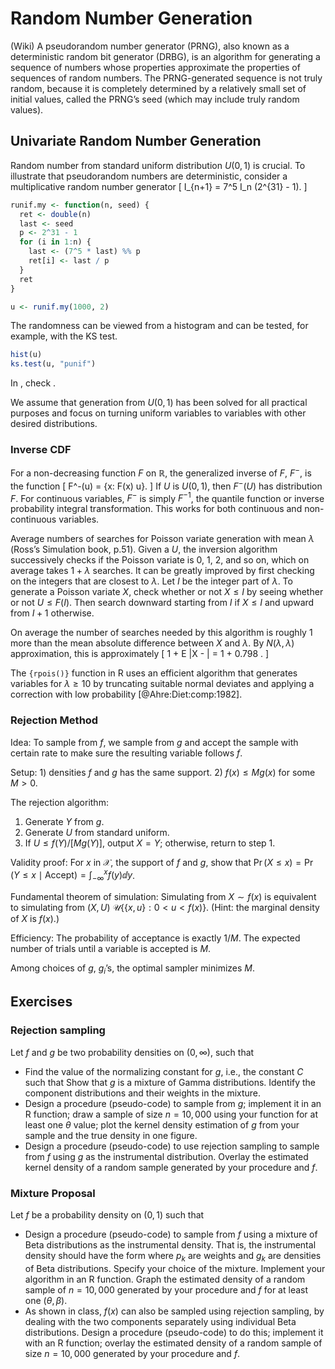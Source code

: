 # Random Number Generation
(Wiki)
A pseudorandom number generator (PRNG), also known as a deterministic 
random bit generator (DRBG), is an algorithm for generating a sequence 
of numbers whose properties approximate the properties of sequences of
random numbers. The PRNG-generated sequence is not truly random, because 
it is completely determined by a relatively small set of initial values, 
called the PRNG's seed (which may include truly random values). 


## Univariate Random Number Generation

Random number from standard uniform distribution $U(0, 1)$ is crucial.
To illustrate that pseudorandom numbers are deterministic, 
consider a multiplicative random number generator 
\citep[p.431]{Lang:nume:2010}
\[
I_{n+1} = 7^5 I_n\mathrm{mod} (2^{31} - 1).
\]

```r
runif.my <- function(n, seed) {
  ret <- double(n)
  last <- seed
  p <- 2^31 - 1
  for (i in 1:n) {
    last <- (7^5 * last) %% p
    ret[i] <- last / p
  }
  ret
}

u <- runif.my(1000, 2)
```
The randomness can be viewed from a histogram and can be tested, 
for example, with the KS test.
```r
hist(u)
ks.test(u, "punif")
```

In \proglang{R}, check \code{?RNG}.

We assume that generation from $U(0,1)$ has been solved for all 
practical purposes and focus on turning uniform variables to 
variables with other desired distributions.

### Inverse CDF

For a non-decreasing function $F$ on $\mathbb{R}$,
the generalized inverse of $F$, $F^-$, is the function
\[
F^-(u) = \inf\{x: F(x) \ge u\}.
\]
If $U$ is $U(0, 1)$, then $F^-(U)$ has distribution $F$.
For continuous variables, $F^-$ is simply $F^{-1}$, the quantile
function or inverse probability integral transformation.
This works for both continuous and non-continuous variables.

<!-- \begin{example} -->
Average numbers of searches for Poisson variate generation 
with mean $\lambda$ (Ross's Simulation book, p.51).
Given a $U$, the inversion algorithm successively checks if the Poisson
variate is 0, 1, 2, and so on, which on average takes $1 + \lambda$ searches.
It can be greatly improved by first checking on the integers that
are closest to $\lambda$.
Let $I$ be the integer part of $\lambda$. 
To generate a Poisson variate $X$, check whether or not $X \le I$
by seeing whether or not $U \le F(I)$. 
Then search downward starting from $I$ if $X \le I$ and upward 
from $I + 1$ otherwise.

On average the number of searches needed by this algorithm is roughly 
1 more than the mean absolute difference between $X$ and $\lambda$.
By $N(\lambda, \lambda)$ approximation, this is approximately
\[
1 + E |X - \lambda| = 1 + 0.798 \sqrt{\lambda}.
\]

The `{rpois()}` function in R uses an efficient algorithm
that generates variables for $\lambda \ge 10$ by truncating suitable
normal deviates and applying a correction with low probability
[@Ahre:Diet:comp:1982].
<!-- \end{example} -->

### Rejection Method
Idea: To sample from $f$, we sample from $g$
and accept the sample with certain rate to
make sure the resulting variable follows $f$.


Setup: 
1) densities $f$ and $g$ has the same support.
2) $f(x) \le M g(x)$ for some $M > 0$.


The rejection algorithm:

1. Generate $Y$ from $g$.
1. Generate $U$ from standard uniform.
1. If $U \le f(Y) / [M g(Y)]$, output $X = Y$;
  otherwise, return to step 1.


Validity proof:
For $x$ in $\mathcal{X}$, the support of $f$ and $g$,
show that
$\Pr(X \le x) = \Pr(Y \le x \mid \mbox{Accept}) = \int_{-\infty}^x f(y) \dd y$.


Fundamental theorem of simulation:
Simulating from $X \sim f(x)$ is equivalent to
simulating from $(X, U) ~ \mathcal{U}\{\{x, u\}: 0 < u < f(x)\}$.
(Hint: the marginal density of $X$ is $f(x)$.)

Efficiency:
The probability of acceptance is exactly $1 / M$.
The expected number of trials until a variable is accepted is $M$.

Among choices of $g$, $g_i$'s, the optimal sampler minimizes $M$.

<!-- \begin{example} -->
<!--    Uni-modal beta from uniform. -->
<!-- \end{example} -->

<!-- \begin{example} -->
<!-- Normal from double exponential. -->
<!-- Consider double exponential distribution with rate $\alpha > 0$ -->
<!-- as proposal density: -->
<!-- $g(x| \alpha) = \frac{\alpha}{2}\exp(-\alpha |x|)$. -->
<!-- Show that -->
<!-- \begin{equation*} -->
<!--   \frac{f(x)}{g(x | \alpha)} \le \frac{\sqrt{2 / \pi} \exp(\alpha^2 / 2)}{\alpha} -->
<!-- \end{equation*} -->
<!-- Use \code{curve} to show the shape of this ratio. -->
<!-- \end{example} -->

<!-- \begin{example} -->
<!-- A nonstandard density \citep[p.50]{Robe:Case:mont:2004}. -->
<!-- Consider density  -->
<!-- $f(x) \propto \exp(-x^2 / 2)\big(\sin(6x)^2 + 3 \cos(x)^2\sin(4x)^2 + 1\big)$. -->
<!-- An envelope function is $g(x) = 5 \exp(-x^2 / 2)$. -->
<!-- \input{ch06-rng/rejsamp} -->
<!-- \end{example} -->


<!-- \subsection{Adaptive Rejection Sampling} -->
<!-- For log-concave density $f(x)$, construct proposal distribution -->
<!-- as piecewise exponential distributions; that is, segments of -->
<!-- multiple exponential distributions attached end to end. -->


<!-- The idea of envelope based on a set of points -->
<!-- $S_n = \{x_i, i = 0, \ldots, n+1\}$. -->
<!-- Given the convexity of $h(x) = \log f(x)$, the line connecting  -->
<!-- $(x_i, h(x_i))$ and $(x_{i+1}, h(x_{i+1}))$ is below $h$ in  -->
<!-- $[x_i, x_{i+1}]$ and above $h$ outside this interval. -->
<!-- The envelop can be normalized to a piecewise exponential  -->
<!-- density $g_n(x)$, with $f(x) / g_n(x) \le \omega_n$. -->
<!-- Define upper and lower envelop: -->
<!-- $l_n(x) \le f(x) \le u_n(x) = \omega_n g_n(x)$. -->


<!-- The ARS algorithm: -->
<!-- \begin{enumerate} -->
<!-- \item Initialize $n$ and $S_n$. -->
<!-- \item Generate $X ~ g_n(x)$ and $U \sim U(0,1)$. -->
<!-- \item If $U \le l_n(X) / [\omega_n g_n(X)]$, accept $X$; -->
<!--   otherwise, -->
<!--   if $U \le f(X) / [\omega_n g_n(X)]$, accept $X$, -->
<!--   and update $S_n$ to $S_{n+1} = S_n \cup \{X\}$. -->
<!-- \end{enumerate} -->


<!-- The two envelopes become increasingly accurate. -->
<!-- The number of evaluation of $f$ is progressively reduced. -->

<!-- R package \pkg{ars}. -->

<!-- \subsection{Adaptive Rejection Metropolis Sampling} -->

<!-- \citep{Gilk:Best:Tan:adap:1995} -->

<!-- For non log-concave densities. -->

<!-- R packages \pkg{HI} and \pkg{dlm}. -->

<!-- \subsection{Transformation} -->

<!-- Examples from math stats: -->
<!-- exponential and Weibull; -->
<!-- exponential and uniform; -->
<!-- gamma and beta; -->
<!-- normal and chi squared; -->
<!-- chi squared and F. -->


<!-- \begin{example} -->
<!-- Box--Muller algorithm for normal. -->
<!-- For independent standard uniform variables $U_1$ and $U_2$, -->
<!-- \begin{equation*} -->
<!--   X_1 = \sqrt{- 2 \log U_1} \cos(2 \pi U_2) -->
<!--   \quad -->
<!--   X_2 = \sqrt{- 2 \log U_1} \sin(2 \pi U_2) -->
<!-- \end{equation*} -->
<!-- are independent $N(0, 1)$ variables. -->
<!-- \end{example} -->

<!-- \section{Multivariate} -->

<!-- \paragraph{Rejection sampling} -->

<!-- \begin{example} -->
<!-- Conditional sampling from elliptical distributions -->
<!-- \citep{Wang:Yan:prac:2013}. -->
<!-- \end{example} -->

<!-- \paragraph{Sequential conditioning} -->

<!-- \begin{example} -->
<!-- Multinomial. -->
<!-- Consider multinomial distribution with $n$ trials and probability -->
<!-- vector $(p_1, \ldots, p_k)$. -->
<!-- Sample $X_1, \ldots, X_2$ sequentially: -->
<!-- $X_1$ is binomial$(n, p_1)$; -->
<!-- $X_2 | X_1 = x_1$ is binomial$\big(n - x_1, p_2 / (1 - p_1)\big)$; -->
<!-- $\ldots$; -->
<!-- $X_j | X_1 = x_1, \ldots, X_{j-1} = x_{j-1}$ -->
<!-- is binomial$\big(n - x_1 - \ldots - x_{j-1}, p_j / ( 1 - p_1 - \ldots - p_{j-1}) \big)$. -->
<!-- \end{example} -->

<!-- \begin{example} -->
<!-- GEVr distribution. -->
<!-- Consider a random sample of size $m$ from some distribution function $G$. -->
<!-- It has been shown \citep{Tawn:extr:1988} that, as $m \rightarrow \infty$,  -->
<!-- the top $r \ll m$ order statistics, when normalized by some constants,  -->
<!-- converge in distribution to the GEV$_r$ distribution with density function -->
<!-- \begin{equation} -->
<!-- \label{eq:gevr} -->
<!-- f_r (x_1,x_2, ..., x_r | \mu, \sigma, \xi) = \sigma^{-r}\exp\Big\{-(1+\xi z_r)^{-\frac{1}{\xi}} - \left(\frac{1}{\xi}+1\right)\sum_{j=1}^{r}\log(1+\xi z_j)\Big\} -->
<!-- \end{equation} -->
<!-- for some location parameter $\mu$, scale parameter $\sigma > 0$ -->
<!-- and shape parameter $\xi$,  -->
<!-- where $x_1 >  \cdots> x_r$, $z_j = (x_j - \mu) / \sigma$,  -->
<!-- and $ 1 + \xi z_j > 0 $ for $j=1,2,..., r$. -->
<!-- When $r = 1$, this is the density of the GEV distribution. -->


<!-- \input{ch06-rng/gevr} -->

<!-- \end{example} -->

<!-- \section{Copulas} -->

<!-- Multivariate distributions with given margins are characterized by -->
<!-- copulas, which is the unique characterization of the dependence structure. -->
<!-- From Sklar's Theorem, every continuous multivariate distribution function -->
<!-- $F$ has a representation  -->
<!-- \[ -->
<!-- F(x_1, \ldots, x_p) = C\Big( F_1(x_1), \ldots, F_p(x_p) \Big) -->
<!-- \] -->
<!-- where $F_i$ is the distribution function of margin $i$,  -->
<!-- $i = 1, \ldots, p$, and $C$ is a unique \emph{copula} function. -->
<!-- From the probability integral transformation, it is clear that $C$ is -->
<!-- the distribution function of multivariate standard uniform variables. -->
<!-- Every continuous multivariate distribution uniquely determines a copula, -->
<!-- which can be used to ``couple'' given marginal distributions. -->
<!-- Copulas are invariant to monotone transformations.  -->
<!-- Kendall's tau and Spearman's rho depend only on the copulas as opposed to -->
<!-- marginal distributions, and are therefore better association measures than -->
<!-- Pearson's linear correlation coefficient. -->

<!-- \input{ch06-rng/copula} -->


<!-- \section{Stochastic processes} -->

<!-- Application in survival analysis. -->

<!-- For example, how to generate survival times from the Cox model -->
<!-- with a general smooth baseline hazard function? -->

<!-- \subsection{Poisson process} -->

<!-- \paragraph{Homogeneous} -->

<!-- Independent exponential arrival. -->

<!-- Conditional on the total number of events in an interval -->
<!-- $(0, \tau]$, the event times are distributed as order statistics -->
<!-- from a random sample with uniform distribution over $(0, \tau]$. -->

<!-- \paragraph{Nonhomogeneous} -->


<!-- The inversion method \citep[p.96]{Cinl:intr:1975}: -->
<!-- Let $\Lambda(t)$, $t > 0$, be a continuous, nondecreasing  -->
<!-- mean function of a nonhomogeneous Poisson process.  -->
<!-- If $\Lambda(T_1), \Lambda(T_2), \ldots$ -->
<!-- are event times from a homogeneous Poisson process with rate one, -->
<!-- then $T_1, T_2, \ldots$ are event times from a nonhomogeneous -->
<!-- Poisson process with mean function $\Lambda(t)$. -->


<!-- The order statistics method \citep{Cox:Lewi:stat:1966}: -->
<!-- Let $T_1, T_2, \ldots$ be random variables representing the event -->
<!-- times of a nonhomogeneous Poisson process with continuous mean function  -->
<!-- $\Lambda(t)$, $t > 0$. -->
<!-- Let $N_t$ be the cumulative number of events by time $t$. -->
<!-- Conditional on $N_{\tau} = n$ over the interval $(0, \tau]$, -->
<!-- the event times $T_1, T_2, \ldots$ are distributed as order statistics -->
<!-- from a random sample with distribution function  -->
<!-- $F(t) = \Lambda(t) / \Lambda(\tau)$, $t \in (0, \tau]$. -->


<!-- The thinning method (process analog of the acceptance-rejection method) -->
<!-- \citep{Lewi:Shed:simu:1979}: -->
<!-- Let $\lambda_{\max} = \max_{t \in (0, \tau]} \lambda(t)$. -->
<!-- Suppose that $S_1, S_2, \ldots$ are event times from a homogeneous  -->
<!-- Poisson process with rate function $\lambda(t)$.  -->
<!-- If the $i$th event time $S_i$ is independently accepted with -->
<!-- probability $\lambda(t) / \lambda_{\max}$, the the remaining event -->
<!-- times form a realization from a nonhomogeneous Poisson process with  -->
<!-- rate function $\lambda(t)$ in $(0, \tau]$. -->


<!-- Discussion: what are the pros and cons of these methods? -->

<!-- \paragraph{Applications} -->
<!-- Survival or recurrent event times from Cox models with  -->
<!-- timevarying covariates or timevarying coefficients or both. -->

<!-- \paragraph{Two Dimensional?} -->


<!-- \section{Applications} -->

<!-- \subsection{Monte Carlo Integration} -->

<!-- Evaluate integral -->
<!-- \begin{equation*} -->
<!--   E_f[ h(X)] = \int_{\mathcal{X}} h(x) f(x) \dif x. -->
<!-- \end{equation*} -->


<!-- If sampling from $f$ can be done, -->
<!-- approximate by sample average -->
<!-- \begin{equation*} -->
<!--   \bar h_n = \frac{1}{n}\sum_{j=1}^n h(X_j), -->
<!-- \end{equation*} -->
<!-- where $X_1, \ldots, X_n$ are a random sample from $f$. -->
<!-- The convergence is enforced by the SLLN. -->
<!-- The speed of the convergence can be assessed if $E h^2(X) < \infty$ -->
<!-- with the CLT. -->


<!-- The order of the Monte Carlo error is $\sqrt{\VAR[h(X)] / n}$. -->
<!-- The error of estimating $E_f[ h(X)]$ declines at the rate of $n^{-1/2}$. -->
<!-- This is slower than the quadrature method with $n$ quadrature  -->
<!-- points, which has a rate of $O(n^{-k}$ for $k \ge 2$ typically. -->


<!-- \subsection{Importance Sampling} -->
<!-- Importance sampling, also known as weighted sampling,  -->
<!-- is a technique for variance reduction in Monte Carlo integration. -->


<!-- Evaluate integral -->
<!-- \begin{equation*} -->
<!--   E_f[ h(X)] = \int_{\mathcal{X}} h(x) \frac{f(x)}{g(x)} g(x) \dif x, -->
<!-- \end{equation*} -->
<!-- where $g$ is another density such that  -->
<!-- $g(x) > 0$ when $h(x) f(x) \ne 0$. -->
<!-- Let $Y_1, \ldots, Y_n$ be a random sample from $g$. -->
<!-- An unbiased estimator of $E_f[ h(X)]$ is a weighted average -->
<!-- \[ -->
<!-- \frac{1}{n}\sum_{i=1}^n h(Y_i) w(Y_i), -->
<!-- \] -->
<!-- where $w(Y_i) =  f(Y_i) / g(Y_i)$ is called importance weight. -->


<!-- Convergence assured by SLLN. -->
<!-- But the variance is finite only if -->
<!-- \begin{equation*} -->
<!--   E_g[h^2(X) f^2(X) / g^2(X)] < \infty. -->
<!-- \end{equation*} -->


<!-- In order for the weighted estimator has smaller variance than the naive -->
<!-- estimator, we need to have -->
<!-- \[ -->
<!-- \int\left[\frac{h(x) f(x)}{g(x)}\right]^2 g(x) \dif x -->
<!-- \le \int h^2(x) f(x) \dif x. -->
<!-- \] -->
<!-- The choice of $g$ that minimizes the variance of the estimator is -->
<!-- \begin{equation*} -->
<!--   g^*(x) = \frac{|h(x)| f(x)}{\int_{\mathcal{X}} |h(z)| f(z) \dif z}. -->
<!-- \end{equation*} -->
<!-- The proof is straightforward with Jensen's inequality -->
<!-- \citep[Theorem 3.12]{Robe:Case:mont:2004}. -->
<!-- The result is slightly irrelevant since $\int |h(z) f(z) \dif z$ -->
<!-- is exactly what we need to find out. -->
<!-- Nonetheless, it implies that the variance of the weighted estimator -->
<!-- is lower if $g(z)$ resembles $|h(z)| f(z)$, in which case, -->
<!-- random points are sampled where they are needed most for accuracy. -->


<!-- \begin{example} -->
<!-- Conditional tail expectation (CTE) or tail value at risk (TVaR): -->
<!-- \[ -->
<!-- E[X | X > X_{\alpha}] -->
<!-- \] -->
<!-- where $X_{\alpha}$ is the upper $\alpha$-quantile. -->
<!-- Suppose that $X$ is a $N(0, 1)$ variable. -->
<!-- An importance sampler with an exponential proposal -->
<!-- can be devised to evaluate the CTE. -->


<!-- A related problem is: how to sample from the conditional tail -->
<!-- distribution? -->
<!-- \end{example} -->

<!-- Comparison with rejection method. -->
<!-- Both have a proposal density. -->
<!-- The goals (outputs) are different. -->


## Exercises

### Rejection sampling
Let $f$ and $g$ be two probability densities on $(0,\infty)$, such that
\begin{align*}
  f(x) \propto \sqrt{4+x}\,x^{\theta-1} e^{-x}, \quad
  g(x) \propto (2 x^{\theta-1} + x^{\theta-1/2}) e^{-x}, \quad x>0.
\end{align*}

- Find the value of the normalizing constant for $g$, i.e.,
  the constant $C$ such that
  \begin{align*}
    C\int_0^\infty (2 x^{\theta-1} +  x^{\theta-1/2}) e^{-x} \dd x=1.
  \end{align*}
  Show that $g$ is a mixture of Gamma distributions.  Identify the
  component distributions and their weights in the mixture.
- Design a procedure (pseudo-code) to sample from $g$;
  implement it in an R function;
  draw a sample of size $n = 10,000$ using your function for at least one
  $\theta$ value; 
  plot the kernel density estimation of $g$ from your sample and the true
  density in one figure. 
- Design a procedure (pseudo-code) to use rejection sampling to sample from
  $f$ using $g$ as the instrumental distribution.  Overlay the estimated
  kernel density of a random sample generated by your procedure and $f$.

### Mixture Proposal
Let $f$ be a probability density on $(0,1)$ such that
\begin{align*}
  f(x) \propto \frac{x^{\theta-1}}{1+x^2} + \sqrt{2+x^2}
  (1-x)^{\beta-1}, \quad 0<x<1.
\end{align*}

- Design a procedure (pseudo-code) to sample from $f$ using a mixture of
  Beta distributions as the instrumental density.  That is, the instrumental
  density should have the form
  \begin{align*}
    \sum_{k=1}^m p_k g_k(x),
  \end{align*}
  where $p_k$ are weights and $g_k$ are densities of Beta
  distributions.  Specify your choice of the mixture. Implement your
  algorithm in an R function. Graph the estimated density of a random sample
  of $n = 10,000$ generated by your procedure and $f$ for at least one
  $(\theta, \beta)$.
- As shown in class, $f(x)$ can also be sampled using
  rejection sampling, by dealing with the two components
  \begin{align*}
    \frac{x^{\theta-1}}{1+x^2}, \quad \sqrt{2+x^2}
    (1-x)^{\beta-1}
  \end{align*}
  separately using individual Beta distributions.  Design a procedure
  (pseudo-code) to do this; implement it with an R function; overlay the
  estimated density of a random sample of size $n = 10,000$ generated by
  your procedure and $f$.
